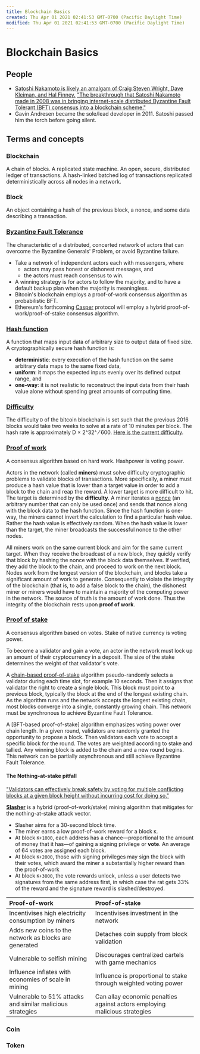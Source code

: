 ```yaml
---
title: Blockchain Basics
created: Thu Apr 01 2021 02:41:53 GMT-0700 (Pacific Daylight Time)
modified: Thu Apr 01 2021 02:41:53 GMT-0700 (Pacific Daylight Time)
---
```

# Blockchain Basics

## People

* [Satoshi Nakamoto is likely an amalgam of Craig Steven Wright, Dave Kleiman, and Hal Finney.](https://longform.org/posts/the-satoshi-affair) ["The breakthrough that Satoshi Nakamoto made in 2008 was in bringing internet-scale distributed Byzantine Fault Tolerant (BFT) consensus into a blockchain scheme."](https://blog.cosmos.network/consensus-compare-casper-vs-tendermint-6df154ad56ae)
* Gavin Andresen became the sole/lead developer in 2011. Satoshi passed him the torch before going silent.

## Terms and concepts

### Blockchain

A chain of blocks.
A replicated state machine.
An open, secure, distributed ledger of transactions.
A hash-linked batched log of transactions replicated deterministically across all nodes in a network.

### Block

An object containing a hash of the previous block, a nonce, and some data describing a transaction.

### [Byzantine Fault Tolerance](https://en.wikipedia.org/wiki/Byzantine_fault_tolerance)

The characteristic of a distributed, concerted network of actors that can overcome the Byzantine Generals' Problem, or avoid Byzantine failure.

* Take a network of independent actors each with messengers, where
  * actors may pass honest or dishonest messages, and
  * the actors must reach consensus to win.
* A winning strategy is for actors to follow the majority, and to have a default backup plan when the majority is meaningless.
* Bitcoin's blockchain employs a proof-of-work consensus algorithm as probabilistic BFT.
* Ethereum's forthcoming [Casper](https://arxiv.org/pdf/1710.09437.pdf) protocol will employ a hybrid proof-of-work/proof-of-stake consensus algorithm.

### [Hash function](https://en.wikipedia.org/wiki/Hash_function)

A function that maps input data of arbitrary size to output data of fixed size. A cryptographically secure hash function is:

* **deterministic**: every execution of the hash function on the same arbitrary data maps to the same fixed data,
* **uniform**: it maps the expected inputs evenly over its defined output range, and
* **one-way**: it is not realistic to reconstruct the input data from their hash value alone without spending great amounts of computing time.

### [Difficulty](https://en.bitcoin.it/wiki/Difficulty)

The difficulty `D` of the bitcoin blockchain is set such that the previous 2016 blocks would take two weeks to solve at a rate of 10 minutes per block. The hash rate is approximately D × 2^32^ ⁄ 600. [Here is the current difficulty](https://blockexplorer.com/api/status?q=getDifficulty).

### [Proof of work](https://en.wikipedia.org/wiki/Proof-of-work_system)

A consensus algorithm based on hard work. Hashpower is voting power.

Actors in the network (called **miners**) must solve difficulty cryptographic problems to validate blocks of transactions. More specifically, a miner must produce a hash value that is lower than a target value in order to add a block to the chain and reap the reward. A lower target is more difficult to hit. The target is determined by the **difficulty**. A miner iterates a [nonce](https://en.wikipedia.org/wiki/Cryptographic_nonce) (an arbitrary number that can only be used once) and sends that nonce along with the block data to the hash function. Since the hash function is one-way, the miners cannot invert the calculation to find a particular hash value. Rather the hash value is effectively random. When the hash value is lower than the target, the miner broadcasts the successful nonce to the other nodes.

All miners work on the same current block and aim for the same current target. When they receive the broadcast of a new block, they quickly verify that block by hashing the nonce with the block data themselves. If verified, they add the block to the chain, and proceed to work on the next block. Nodes work from the longest version of the blockchain, and blocks take a significant amount of work to generate. Consequently to violate the integrity of the blockchain (that is, to add a false block to the chain), the dishonest miner or miners would have to maintain a majority of the computing power in the network. The source of truth is the amount of work done. Thus the integrity of the blockchain rests upon **proof of work**.

### [Proof of stake](https://github.com/ethereum/wiki/wiki/Proof-of-Stake-FAQ)

A consensus algorithm based on votes. Stake of native currency is voting power.

To become a validator and gain a vote, an actor in the network must lock up an amount of their cryptocurrency in a deposit. The size of the stake determines the weight of that validator's vote.

A [chain-based proof-of-stake](https://github.com/ethereum/wiki/wiki/Proof-of-Stake-FAQ) algorithm pseudo-randomly selects a validator during each time slot, for example 10 seconds. Then it assigns that validator the right to create a single block. This block must point to a previous block, typically the block at the end of the longest existing chain. As the algorithm runs and the network accepts the longest existing chain, most blocks converge into a single, constantly growing chain. This network must be synchronous to achieve Byzantine Fault Tolerance.

A [BFT-based proof-of-stake] algorithm emphasizes voting power over chain length. In a given round, validators are randomly granted the opportunity to propose a block. Then validators each vote to accept a specific block for the round. The votes are weighted according to stake and tallied. Any winning block is added to the chain and a new round begins. This network can be partially asynchronous and still achieve Byzantine Fault Tolerance.

#### The Nothing-at-stake pitfall

["Validators can effectively break safety by voting for multiple conflicting blocks at a given block height without incurring cost for doing so."](https://blog.cosmos.network/consensus-compare-casper-vs-tendermint-6df154ad56ae)

[**Slasher**](https://blog.ethereum.org/2014/01/15/slasher-a-punitive-proof-of-stake-algorithm/) is a hybrid (proof-of-work/stake) mining algorithm that mitigates for the nothing-at-stake attack vector.

* Slasher aims for a 30-second block time.
* The miner earns a low proof-of-work reward for a block `K`.
* At block `K+1000`, each address has a chance—proportional to the amount of money that it has—of gaining a signing privilege or **vote**. An average of 64 votes are assigned each block.
* At block `K+2000`, those with signing privileges may sign the block with their votes, which award the miner a substantially higher reward than the proof-of-work
* At block `K+3000`, the vote rewards unlock, unless a user detects  two signatures from the same address first, in which case the rat gets 33% of the reward and the signature reward is slashed/destroyed.

| Proof-of-work | Proof-of-stake |
|:--|:--|
| Incentivises high electricity consumption by miners | Incentivises investment in the network |
| Adds new coins to the network as blocks are generated | Detaches coin supply from block validation |
| Vulnerable to selfish mining | Discourages centralized cartels with game mechanics |
| Influence inflates with economies of scale in mining | Influence is proportional to stake through weighted voting power |
| Vulnerable to 51% attacks and similar malicious strategies | Can allay economic penalties against actors employing malicious strategies |

### Coin

### Token

